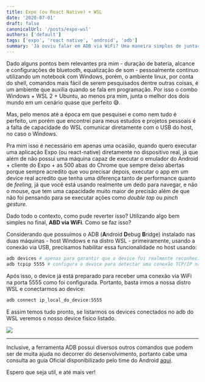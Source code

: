 ```yaml
---
title: Expo (ou React Native) + WSL
date: '2020-07-01'
draft: false
canonicalUrl: '/posts/expo-wsl'
authors: ['default']
tags: ['expo', 'react native', 'android', 'adb']
summary: 'Já ouviu falar em ADB via WiFi? Uma maneira simples de juntar os mundos de Windows + WSL + Expo (ou React Native).'
---
```


Dado alguns pontos bem relevantes pra mim - duração de bateria, alcance e configurações de bluetooth, equalização de som - pessoalmente continuo utilizando um notebook com Windows, porém, o ambiente linux, por conta do shell, comandos mais fácil de serem pesquisados dentre outras coisas, é um ambiente que auxilia quando se fala em programação. Por isso o combo Windows + WSL 2 + Ubuntu, ao menos pra mim, junta o melhor dos dois mundo em um cenário quase que perfeito 😅.

Mas, pelo menos até a época em que pesquisei e como nem tudo é perfeito, um porém que encontrei para meus estudos e projetos pessoais é a falta de capacidade do WSL comunicar diretamente com o USB do host, no caso o Windows.

Pra mim isso é necessário em apenas uma ocasião, quando quero executar uma aplicação Expo (ou react-native) diretamente no dispositivo real, já que além de não possui uma máquina capaz de executar o emulador do Android + cliente do Expo + as 500 abas do Chrome que sempre deixo abertas porque sempre acredito que vou precisar depois, executar o app em um device real acredito que tenha uma diferença tanto de performance quanto de _feeling_, já que você está usando realmente um dedo para navegar, e não o mouse, que tem uma capacidade muito maior de precisão além de que não foi pensando para se executar ações como _double tap_ ou _pinch gesture_.

Dado todo o contexto, como pude reverter isso?
Utilizando algo bem simples no final, **ABD via WiFi**. Como se faz isso?

Considerando que possuímos o ADB (**A**ndroid **D**ebug **B**ridge) instalado nas duas máquinas - host Windows e na distro WSL - primeiramente, usando a conexão via USB, precisamos habilitar essa funcionalidade no host usando:

```bash
adb devices # apenas para garantir que o device foi realmente reconhecido pelo adb
adb tcpip 5555 # configura o device para detectar uma conexão TCP/IP na porta 5555
```

Após isso, o device já está preparado para receber uma conexão via WiFi na porta 5555 como foi configurada.
Portanto, basta irmos a nossa distro WSL e conectarmos ao device:

```bash
adb connect ip_local_do_device:5555
```

E assim temos tudo pronto, se listarmos os devices conectados no adb do WSL veremos o nosso device físico listado.

<img src="/static/images/posts/expo-wsl/example.png" />

---

Inclusive, a ferramenta ADB possui diversos outros comandos que podem ser de muita ajuda no decorrer do desenvolvimento, portanto cabe uma consulta ao guia Oficial disponibilizado pelo time do Android [aqui](https://developer.android.com/studio/command-line/adb?hl=pt-br).

Espero que seja util, e até mais ver!
